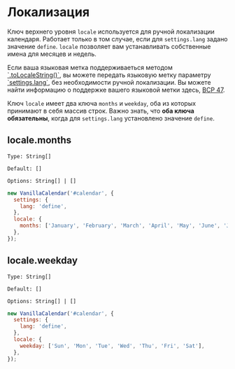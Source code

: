 

# Локализация
Ключ верхнего уровня `locale` используется для ручной локализации календаря. Работает только в том случае, если для `settings.lang` задано значение `define`.
`locale` позволяет вам устанавливать собственные имена для месяцев и недель.

<Info>
  Если ваша языковая метка поддерживаеться методом <a href="https://developer.mozilla.org/ru/docs/Web/JavaScript/Reference/Global_Objects/Date/toLocaleString" target="_blank" rel="nofollow noreferrer">`.toLocaleString()`</a>, вы можете передать языковую метку параметру <a href="/docs/reference/additionally/settings#lang">`settings.lang`</a>, без необходимости ручной локализации.
  Вы можете найти информацию о поддержке вашего языковой метки здесь, <a href="https://www.iana.org/assignments/language-subtag-registry/language-subtag-registry" target="_blank" rel="nofollow noreferrer">BCP 47</a>.
</Info>

Ключ `locale` имеет два ключа `months` и `weekday`, оба из которых принимают в себя массив строк.
Важно знать, что **оба ключа обязательны**, когда для `settings.lang` установлено значение `define`.

## locale.months

`Type: String[]`

`Default: []`

`Options: String[] | []`

```js
new VanillaCalendar('#calendar', {
  settings: {
    lang: 'define',
  },
  locale: {
    months: ['January', 'February', 'March', 'April', 'May', 'June', 'July', 'August', 'September', 'October', 'November', 'December'],
  },
});
```

## locale.weekday

`Type: String[]`

`Default: []`

`Options: String[] | []`

```js
new VanillaCalendar('#calendar', {
  settings: {
    lang: 'define',
  },
  locale: {
    weekday: ['Sun', 'Mon', 'Tue', 'Wed', 'Thu', 'Fri', 'Sat'],
  },
});
```
